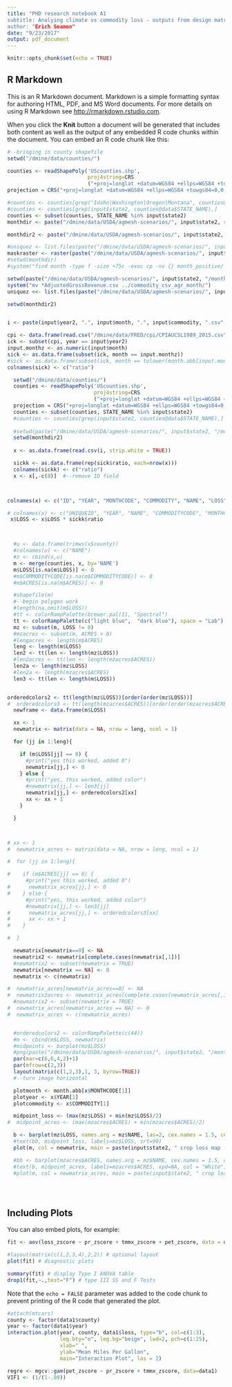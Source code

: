 ```yaml
---
title: "PHD research notebook A1 
subtitle: Analying climate vs commodity loss - outputs from design matrix correlations
author: "Erich Seamon"
date: "9/23/2017"
output: pdf_document
---
```


```r
knitr::opts_chunk$set(echo = TRUE)
```

## R Markdown

This is an R Markdown document. Markdown is a simple formatting syntax for authoring HTML, PDF, and MS Word documents. For more details on using R Markdown see <http://rmarkdown.rstudio.com>.

When you click the **Knit** button a document will be generated that includes both content as well as the output of any embedded R code chunks within the document. You can embed an R code chunk like this:

```r

#--bringing in county shapefile
setwd("/dmine/data/counties/")

counties <- readShapePoly('UScounties.shp',
                          proj4string=CRS
                          ("+proj=longlat +datum=WGS84 +ellps=WGS84 +towgs84=0,0,0"))
projection = CRS("+proj=longlat +datum=WGS84 +ellps=WGS84 +towgs84=0,0,0")

#counties <- counties[grep("Idaho|Washington|Oregon|Montana", counties@data$STATE_NAME),]
#counties <- counties[grep(input$state2, counties@data$STATE_NAME),]
counties <- subset(counties, STATE_NAME %in% input$state2)
monthdir <- paste("/dmine/data/USDA/agmesh-scenarios/", input$state2, sep="")

monthdir2 <- paste("/dmine/data/USDA/agmesh-scenarios/", input$state2, "/month_1989_2015",sep="")

#uniquez <- list.files(paste("/dmine/data/USDA/agmesh-scenarios/", input$state, "/month", sep=""))
maskraster <- raster(paste("/dmine/data/USDA/agmesh-scenarios/", input$state2, "/netcdf/pdsi_apr_", "2001", ".nc", sep=""))
#setwd(monthdir)
#system("find month -type f -size +75c -exec cp -nv {} month_positive/ \\;")

setwd(paste("/dmine/data/USDA/agmesh-scenarios/", input$state2, "/month_positive/", sep=""))
system("mv *AdjustedGrossRevenue.csv ../commodity_csv_agr_month/")
uniquez <<- list.files(paste("/dmine/data/USDA/agmesh-scenarios/", input$state2, "/month_positive/", sep=""))

setwd(monthdir2)


i <- paste(input$year2, ".", input$month, ".", input$commodity, ".csv", sep="")

cpi <- data.frame(read.csv("/dmine/data/FRED/cpi/CPIAUCSL1989_2015.csv", header = TRUE, strip.white = TRUE))
ick <- subset(cpi, year == input$year2)
input.monthz <- as.numeric(input$month)
sick <- as.data.frame(subset(ick, month == input.monthz))
#sick <- as.data.frame(subset(ick, month == tolower(month.abb[input.monthz])))
colnames(sick) <- c("ratio")

  setwd("/dmine/data/counties/")
  counties <- readShapePoly('UScounties.shp',
                            proj4string=CRS
                            ("+proj=longlat +datum=WGS84 +ellps=WGS84 +towgs84=0,0,0"))
  projection = CRS("+proj=longlat +datum=WGS84 +ellps=WGS84 +towgs84=0,0,0")
  counties <- subset(counties, STATE_NAME %in% input$state2)
  #counties <- counties[grep(input$state2, counties@data$STATE_NAME),]
  
  #setwd(paste("/dmine/data/USDA/agmesh-scenarios/", input$state2, "/month", sep=""))
  setwd(monthdir2)
  
  x <- as.data.frame(read.csv(i, strip.white = TRUE))

  sickk <- as.data.frame(rep(sick$ratio, each=nrow(x)))
  colnames(sickk) <- c("ratio")
  x <- x[,-c(8)]  #--remove ID field



colnames(x) <- c("ID", "YEAR", "MONTHCODE", "COMMODITY", "NAME", "LOSS")

# colnames(x) <- c("UNIQUEID", "YEAR", "NAME", "COMMODITYCODE", "MONTHCODE", "COMMODITY", "DAMAGECAUSE", "ACRES", "LOSS")
 x$LOSS <- x$LOSS * sickk$ratio



  #u <- data.frame(trimws(x$county))
  #colnames(u) <- c("NAME")
  #z <- cbind(x,u)
  m <- merge(counties, x, by='NAME')
  m$LOSS[is.na(m$LOSS)] <- 0
  #m$COMMODITYCODE[is.na(m$COMMODITYCODE)] <- 0
  #m$ACRES[is.na(m$ACRES)] <- 0

  #shapefile(m)
  #--begin polygon work
  #length(na.omit(m$LOSS))
  #tt <- colorRampPalette(brewer.pal(11, "Spectral")
  tt <- colorRampPalette(c("light blue",  "dark blue"), space = "Lab")
  mz <- subset(m, LOSS != 0)
  #mzacres <- subset(m, ACRES > 0)
  #lengacres <- length(m$ACRES)
  leng <- length(m$LOSS)
  len2 <- tt(len <- length(mz$LOSS))
  #len2acres <- tt(len <- length(mzacres$ACRES))
  len2a <- length(mz$LOSS)
  #len2a <- length(mzacres$ACRES)
  len3 <- tt(len <- length(m$LOSS))


orderedcolors2 <- tt(length(mz$LOSS))[order(order(mz$LOSS))]
#  orderedcolors3 <- tt(length(mzacres$ACRES))[order(order(mzacres$ACRES))]
  newframe <- data.frame(m$LOSS)

  xx <- 1
  newmatrix <- matrix(data = NA, nrow = leng, ncol = 1)

  for (jj in 1:leng){

    if (m$LOSS[jj] == 0) {
      #print("yes this worked, added 0")
      newmatrix[jj,] <- 0
    } else {
      #print("yes, this worked, added color")
      #newmatrix[jj,] <- len3[jj]
      newmatrix[jj,] <- orderedcolors2[xx]
      xx <- xx + 1
    }

  }



# xx <- 1
#  newmatrix_acres <- matrix(data = NA, nrow = leng, ncol = 1)

#  for (jj in 1:leng){

#    if (m$ACRES[jj] == 0) {
      #print("yes this worked, added 0")
#      newmatrix_acres[jj,] <- 0
#    } else {
      #print("yes, this worked, added color")
      #newmatrix[jj,] <- len3[jj]
#      newmatrix_acres[jj,] <- orderedcolors3[xx]
#      xx <- xx + 1
#    }

#  }

  newmatrix[newmatrix==0] <- NA
  newmatrix2 <- newmatrix[complete.cases(newmatrix[,1])]
  #newmatrix2 <- subset(newmatrix = TRUE)
  newmatrix[newmatrix == NA] <- 0
  newmatrix <- c(newmatrix)

#  newmatrix_acres[newmatrix_acres==0] <- NA
#  newmatrix2acres <- newmatrix_acres[complete.cases(newmatrix_acres[,1])]
  #newmatrix2 <- subset(newmatrix = TRUE)
#  newmatrix_acres[newmatrix_acres == NA] <- 0
#  newmatrix_acres <- c(newmatrix_acres)


  #orderedcolors2 <- colorRampPalette(c(44))
  #m <- cbind(m$LOSS, newmatrix)
  #midpoints <- barplot(mz$LOSS)
  #png(paste("/dmine/data/USDA/agmesh-scenarios/", input$state2, "/month_png/", x$YEAR[1], ".", x$MONTHCODE[1], ".", x$COMMODITY[1],  "_plot", sep=""))
  par(mar=c(6,6,4,2)+1)
  par(mfrow=c(2,3))
  layout(matrix(c(1,2,3),1, 3, byrow=TRUE))
  #--turn image horizontal

  plotmonth <- month.abb[x$MONTHCODE[1]]
  plotyear <- x$YEAR[1]
  plotcommodity <- x$COMMODITY[1]

  midpoint_loss <- (max(mz$LOSS) + min(mz$LOSS)/2)
#  midpoint_acres <- (max(mzacres$ACRES) + min(mzacres$ACRES)/2)

  b <- barplot(mz$LOSS, names.arg = mz$NAME, las=2, cex.names = 1.5, cex.axis=1.9, col = newmatrix2, main = paste(input$state2, " crop loss bar chart ($)  \n", plotmonth, " ", plotyear, " ", input$commodity, sep=""), cex.main = 2, horiz=TRUE)
  #text(bb, midpoint_loss, labels=mz$LOSS, srt=90)
  plot(m, col = newmatrix, main = paste(input$state2, " crop loss map ($)  \n", plotmonth, " ", plotyear, " ", plotcommodity, sep=""), cex.main = 2, cex.axis = 1.9, cex.names = 1.5)

  #bb <- barplot(mzacres$ACRES, names.arg = mz$NAME, cex.names = 1.5, cex.axis = 1.5, las=2, col = newmatrix2acres, main = paste(input$state2, " crop loss in ACRES bar chart  \n", plotmonth, " ", plotyear, "\n", plotcommodity, sep=""), cex.main = 1.5, horiz=TRUE)
  #text(b, midpoint_acres, labels=mzacres$ACRES, xpd=NA, col = "White")
  #plot(m, col = newmatrix_acres, main = paste(input$state2, " crop loss acres \n", plotmonth, " ", plotyear, "\n", plotcommodity, sep=""), cex.main = 1.5, cex.axis = 1.5, cex.names = 1.5)





```

## Including Plots

You can also embed plots, for example:

```r

fit <- aov(loss_zscore ~ pr_zscore + tmmx_zscore + pet_zscore, data = data1)

#layout(matrix(c(1,2,3,4),2,2)) # optional layout 
plot(fit) # diagnostic plots

summary(fit) # display Type I ANOVA table
drop1(fit,~.,test="F") # type III SS and F Tests

```

Note that the `echo = FALSE` parameter was added to the code chunk to prevent printing of the R code that generated the plot.

```r

#attach(mtcars)
county <- factor(data1$county)
year <- factor(data1$year)
interaction.plot(year, county, data1$loss, type="b", col=c(1:3), 
                 leg.bty="o", leg.bg="beige", lwd=2, pch=c(1:25),	
                 xlab=" ", 
                 ylab="Mean Miles Per Gallon", 
                 main="Interaction Plot", las = 2)


```




```r

regre <- mgcv::gam(pet_zscore ~ pr_zscore + tmmx_zscore, data=data1)
VIF1 <- (1/(1-.89))





```